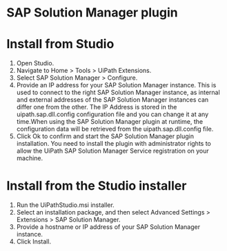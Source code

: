 ﻿# SAP Solution Manager plugin

# Install from Studio

1. Open Studio.
2. Navigate to Home > Tools > UiPath Extensions.
3. Select SAP Solution Manager > Configure.
4. Provide an IP address for your SAP Solution Manager instance. This is used to connect to the right SAP Solution Manager instance, as internal and external addresses of the SAP Solution Manager instances can differ one from the other. The IP Address is stored in the uipath.sap.dll.config configuration file and you can change it at any time.When using the SAP Solution Manager plugin at runtime, the configuration data will be retrieved from the uipath.sap.dll.config file.
5. Click Ok to confirm and start the SAP Solution Manager plugin installation. You need to install the plugin with administrator rights to allow the UiPath SAP Solution Manager Service registration on your machine.

# Install from the Studio installer

1. Run the UiPathStudio.msi installer.
2. Select an installation package, and then select Advanced Settings > Extensions > SAP Solution Manager.
3. Provide a hostname or IP address of your SAP Solution Manager instance.
4. Click Install.

